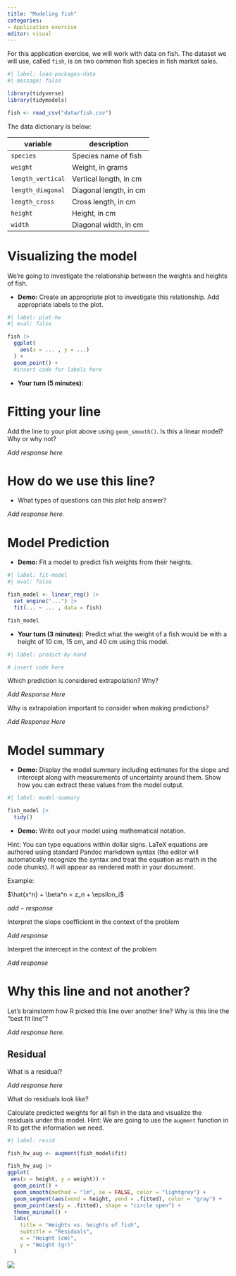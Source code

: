 ```yaml
---
title: "Modeling fish"
categories:
- Application exercise
editor: visual
---
```


For this application exercise, we will work with data on fish. The dataset we will use, called `fish`, is on two common fish species in fish market sales.

```r
#| label: load-packages-data
#| message: false

library(tidyverse)
library(tidymodels)

fish <- read_csv("data/fish.csv")
```

The data dictionary is below:

  | **variable**      | **description**        |
  |-------------------|------------------------|
  | `species`         | Species name of fish   |
  | `weight`          | Weight, in grams       |
  | `length_vertical` | Vertical length, in cm |
  | `length_diagonal` | Diagonal length, in cm |
  | `length_cross`    | Cross length, in cm    |
  | `height`          | Height, in cm          |
  | `width`           | Diagonal width, in cm  |
  

# Visualizing the model

We're going to investigate the relationship between the weights and heights of fish.

-   **Demo:** Create an appropriate plot to investigate this relationship. Add appropriate labels to the plot.

```r
#| label: plot-hw
#| eval: false

fish |>
  ggplot(
    aes(x = ... , y = ...)
  ) + 
  geom_point() +
  #insert code for labels here

```
  

-   **Your turn (5 minutes):**

# Fitting your line 

Add the line to your plot above using `geom_smooth()`. Is this a linear model? Why or why not? 

*Add response here*

# How do we use this line? 

-   What types of questions can this plot help answer?

*Add response here.*

# Model Prediction

-   **Demo:** Fit a model to predict fish weights from their heights.

```r
#| label: fit-model
#| eval: false

fish_model <- linear_reg() |>
  set_engine("...") |>
  fit(... ~ ... , data = fish)

fish_model

```

-   **Your turn (3 minutes):** Predict what the weight of a fish would be with a height of 10 cm, 15 cm, and 40 cm using this model.

```r
#| label: predict-by-hand

# insert code here

```

Which prediction is considered extrapolation? Why?

*Add Response Here*

Why is extrapolation important to consider when making predictions?

*Add Response Here*

# Model summary

-   **Demo:** Display the model summary including estimates for the slope and intercept along with measurements of uncertainty around them. Show how you can extract these values from the model output.

```r
#| label: model-summary

fish_model |>
  tidy() 
```

-   **Demo:** Write out your model using mathematical notation.

Hint: You can type equations within dollar signs. LaTeX equations are authored using standard Pandoc markdown syntax (the editor will automatically recognize the syntax and treat the equation as math in the code chunks). It will appear as rendered math in your document.

Example:

$\hat{x^n} + \beta^n = z_n + \epsilon_i$


$add-response$ 


Interpret the slope coefficient in the context of the problem

*Add response* 

Interpret the intercept in the context of the problem

*Add response*

# Why this line and not another?

Let's brainstorm how R picked this line over another line? Why is this line the "best fit line"?

      
*Add response here.*


## Residual

What is a residual?

*Add response here*

What do residuals look like?

Calculate predicted weights for all fish in the data and visualize the residuals under this model. Hint: We are going to use the `augment` function in R to get the information we need.

```r
#| label: resid 

fish_hw_aug <- augment(fish_model$fit)

fish_hw_aug |>
ggplot(
 aes(x = height, y = weight)) + 
  geom_point() + 
  geom_smooth(method = "lm", se = FALSE, color = "lightgrey") +  
  geom_segment(aes(xend = height, yend = .fitted), color = "gray") +  
  geom_point(aes(y = .fitted), shape = "circle open") + 
  theme_minimal() +
  labs(
    title = "Weights vs. heights of fish",
    subtitle = "Residuals",
    x = "Height (cm)",
    y = "Weight (gr)"
  )
```

![](images/rss.png)

